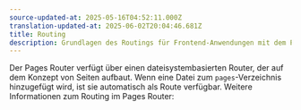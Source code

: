 ```yaml
---
source-updated-at: 2025-05-16T04:52:11.000Z
translation-updated-at: 2025-06-02T20:04:46.681Z
title: Routing
description: Grundlagen des Routings für Frontend-Anwendungen mit dem Pages Router.
---
```


Der Pages Router verfügt über einen dateisystembasierten Router, der auf dem Konzept von Seiten aufbaut. Wenn eine Datei zum `pages`-Verzeichnis hinzugefügt wird, ist sie automatisch als Route verfügbar. Weitere Informationen zum Routing im Pages Router: